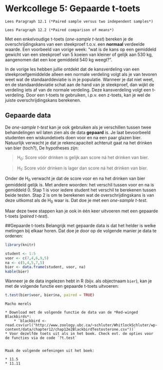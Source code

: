 # Werkcollege 5: Gepaarde t-toets

```block2

Lees Paragraph 12.1 (*Paired sample versus two independent samples*)

Lees Paragraph 12.2 (*Paired comparison of means*)

```

Met een enkelvoudige t-toets (*one-sample t-test*) bereken je de overschrijdingskans van een steekproef t.o.v. een **normaal** verdeelde waarde.
Een voorbeeld van vorige week: "wat is de kans op een gemiddeld gewicht van een steekproef van 5 koeien van kleiner of gelijk aan 530 kg, aangenomen dat een koe gemiddeld 540 kg weegt?".

In de vorige les hebben jullie ontdekt dat de kansverdeling van een steekproefgemiddelde alleen een normale verdeling volgt als je van tevoren weet wat de standaarddeviatie is in je populatie.
Wanneer je dat niet weet, en de standaarddeviatie schat aan de hand van je steekproef, dan wijkt de verdeling iets af van de normale verdeling.
Deze kansverdeling volgt een t-verdeling.
Door een t-toets te gebruiken, i.p.v. een z-toets, kan je wel de juiste overschrijdingskans berekenen.

## Gepaarde data
De *one-sample t-test* kan je ook gebruiken als je verschillen tussen twee behandelingen wil laten zien als de data **gepaard** is.
Je laat bevoorbeeld studenten een wiskundetoets doen voor en na een paar glazen bier.
Natuurlijk verwacht je dat je rekencapaciteit achteruit gaat na het drinken van bier (toch?),
De hypotheses zijn:

>H~0~: Score vóór drinken is gelijk aan score ná het drinken van bier.

>H~1~: Score vóór drinken is lager dan score ná het drinken van bier.

Onder de H~0~ verwacht je dat de score voor en na het drinken van bier gemiddeld gelijk is.
Met andere woorden: het verschil tussen voor en na is gemiddeld 0.
Stap 1 is voor iedere student het verschil te berekenen tussen beide testen.
Stap 2 is om te berekenen wat de overschrijdingskans is van deze uitkomst als de H~0~ waar is.
Dat doe je met een *one-sample t-test*.

Maar deze twee stappen kan je ook in één keer uitvoeren met een gepaarde t-toets (*paired t-test*).

##Gepaarde t-toets
Belangrijk met gepaarde data is dat het helder is welke metingen bij elkaar horen.
Dat doe je door op de volgende manier je data te ordenen:

```r
library(knitr)

student <- 1:5
voor <- c(7,4,6,9,5)
na <- c(5,4,5,7,5)
bier <- data.frame(student, voor, na)
kable(bier)
```

Wanneer je de data ingelezen hebt in R (bijv. als objectnaam `bier`), kan je met de volgende functie een gepaarde t-toets uitvoeren:

```r
t.test(bier$voor, bier$na, paired = TRUE)

```
```exercise
Macho merels

* Download met de volgende functie de data van de *Red-winged Blackbirds*:
    * `blackbird <- read.csv(url("http://www.zoology.ubc.ca/~schluter/WhitlockSchluter/wp-content/data/chapter12/chap12e2BlackbirdTestosterone.csv"))`
* Voor dezelfde toets uit als in het boek. Check evt. de opties voor de functies via de code `?t.test`


```

```exercise
Maak de volgende oefeningen uit het boek:

* 11.5
* 11.11

```

